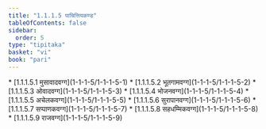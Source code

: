 ```yaml
---
title: "1.1.1.5 पाचित्तियकण्ड"
tableOfContents: false
sidebar:
  order: 5
type: "tipitaka"
basket: "vi"
book: "pari"
---
```



<DynamicBreadcrumb />



<TableOfContents book="pari" section="1.1.1.5">
* [1.1.1.5.1 मुसावादवग्ग](1-1-1-5/1-1-1-5-1)
* [1.1.1.5.2 भूतगामवग्ग](1-1-1-5/1-1-1-5-2)
* [1.1.1.5.3 ओवादवग्ग](1-1-1-5/1-1-1-5-3)
* [1.1.1.5.4 भोजनवग्ग](1-1-1-5/1-1-1-5-4)
* [1.1.1.5.5 अचेलकवग्ग](1-1-1-5/1-1-1-5-5)
* [1.1.1.5.6 सुरापानवग्ग](1-1-1-5/1-1-1-5-6)
* [1.1.1.5.7 सप्पाणकवग्ग](1-1-1-5/1-1-1-5-7)
* [1.1.1.5.8 सहधम्मिकवग्ग](1-1-1-5/1-1-1-5-8)
* [1.1.1.5.9 राजवग्ग](1-1-1-5/1-1-1-5-9)
</TableOfContents>